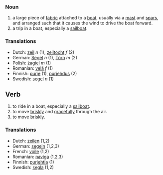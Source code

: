 ===Noun===
# a large piece of [[fabric]] attached to a [[boat]], usually via a [[mast]] and [[spar]]s, and arranged such that it causes the wind to drive the boat forward.
# a trip in a boat, especially a [[sailboat]].

===Translations===
*Dutch: [[zeil]] ''n'' (1), [[zeiltocht]] ''f'' (2)
*German: [[Segel]] ''n'' (1), [[Törn]] ''m'' (2)
*Polish: [[żagiel]] ''m'' (1)
*Romanian: [[velă]] ''f'' (1)
*Finnish: [[purje]] (1), [[purjehdus]] (2)
*Swedish: [[segel]] ''n'' (1)

==Verb==
# to ride in a boat, especially a [[sailboat]].
# to move [[briskly]] and [[gracefully]] through the air.
# to move [[briskly]].

===Translations===
*Dutch: [[zeilen]] (1,2)
*German: [[segeln]] (1,2,3)
*French: [[voile]] (1,2)
*Romanian: [[naviga]] (1,2,3)
*Finnish: [[purjehtia]] (1)
*Swedish: [[segla]] (1,2)